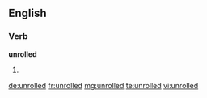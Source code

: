 ==English==

===Verb===
'''unrolled'''

# {{past of|unroll}}

[[de:unrolled]]
[[fr:unrolled]]
[[mg:unrolled]]
[[te:unrolled]]
[[vi:unrolled]]